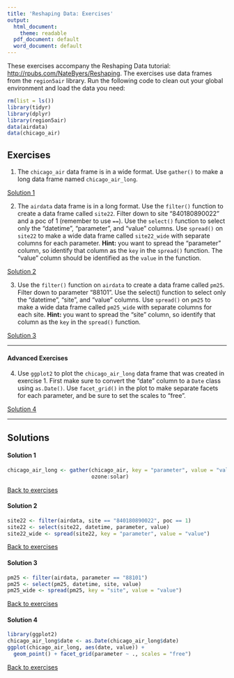 ```yaml
---
title: 'Reshaping Data: Exercises'
output:
  html_document:
    theme: readable
  pdf_document: default
  word_document: default
---
```


These exercises accompany the Reshaping Data tutorial: 
<a href="http://rpubs.com/NateByers/Reshaping" target="_blank">
http://rpubs.com/NateByers/Reshaping</a>. The exercises use data frames
from the `region5air` library. Run the following code to clean out your global
environment and load the data you need:

```r
rm(list = ls())
library(tidyr)
library(dplyr)
library(region5air)
data(airdata)
data(chicago_air)
```

## Exercises {#ex}

1. The `chicago_air` data frame is in a wide format. Use `gather()` to make a long
data frame named `chicago_air_long`. 

[Solution 1](#ex1)

2. The `airdata` data frame is in a long format. Use the `filter()` function to
create a data frame called `site22`. Filter down to site "840180890022" and a
poc of 1 (remember to use `==`). Use the `select()` function to select only the
"datetime", "parameter", and "value" columns. Use `spread()` on `site22` to make
a wide data frame called `site22_wide` with separate columns for each parameter.
__Hint:__ you want to spread the "parameter" column, so identify that column as
the `key` in the `spread()` function. The "value" column should be identified as
the `value` in the function.

[Solution 2](#ex2)

3. Use the `filter()` function on `airdata` to create a data frame called `pm25`.
Filter down to parameter "88101". Use the select() function to select only the 
“datetime”, “site”, and “value” columns. Use `spread()` on `pm25` to make a wide 
data frame called `pm25_wide` with separate columns for each site. __Hint:__ you
want to spread the "site" column, so identify that column as the `key` in the
`spread()` function.

[Solution 3](#ex3)

----------------------------------

#### Advanced Exercises

4. Use `ggplot2` to plot the `chicago_air_long` data frame that was created in 
exercise 1. First make sure to convert the "date" column to a `Date` class using
`as.Date()`. Use `facet_grid()` in the plot to make separate facets for each
parameter, and be sure to set the scales to "free".

[Solution 4](#ex4)




--------------------------------------

## Solutions

#### Solution 1{#ex1}

```r
chicago_air_long <- gather(chicago_air, key = "parameter", value = "value", 
                           ozone:solar)
```

[Back to exercises](#ex)

#### Solution 2{#ex2}

```r
site22 <- filter(airdata, site == "840180890022", poc == 1)
site22 <- select(site22, datetime, parameter, value)
site22_wide <- spread(site22, key = "parameter", value = "value")
```

[Back to exercises](#ex)

#### Solution 3{#ex3}

```r
pm25 <- filter(airdata, parameter == "88101")
pm25 <- select(pm25, datetime, site, value)
pm25_wide <- spread(pm25, key = "site", value = "value")
```


[Back to exercises](#ex)

#### Solution 4{#ex4}

```r
library(ggplot2)
chicago_air_long$date <- as.Date(chicago_air_long$date)
ggplot(chicago_air_long, aes(date, value)) + 
  geom_point() + facet_grid(parameter ~ ., scales = "free")
```

[Back to exercises](#ex)

